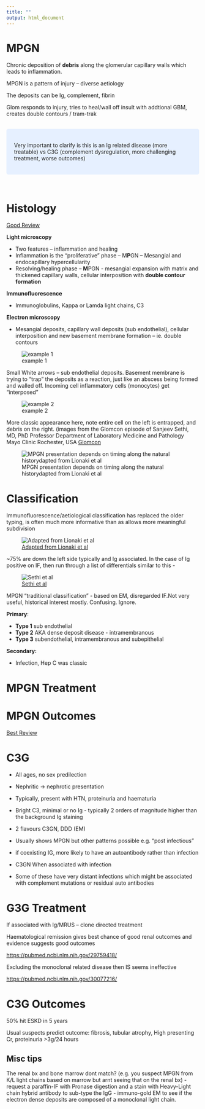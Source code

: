 ```yaml
---
title: ""
output: html_document
---
```

# MPGN

Chronic deposition of **debris** along the glomerular capillary walls which leads to inflammation.

MPGN is a pattern of injury – diverse aetiology

The deposits can be Ig, complement, fibrin

Glom responds to injury, tries to heal/wall off insult with addtional GBM, creates double contours / tram-trak

<br>
<style>
div.blue { background-color:#e6f0ff; border-radius: 5px; padding: 20px;}
</style>
<div class = "blue">
Very important to clarify is this is an Ig related disease (more treatable) vs C3G (complement dysregulation, more challenging treatment, worse outcomes)
</div>
<br>


# Histology

[Good Review](https://www.seminarsinnephrology.org/article/S0270-9295%2811%2900066-0/fulltext>)

**Light microscopy**

-   Two features – inflammation and healing
-   Inflammation is the “proliferative” phase – M**P**GN – Mesangial and endocapillary hypercellularity
-   Resolving/healing phase – **M**PGN - mesangial expansion with matrix and thickened capillary walls, cellular interposition with **double contour formation**

**Immunofluorescence**

-   Immunoglobulins, Kappa or Lamda light chains, C3

**Electron microscopy**

-   Mesangial deposits, capillary wall deposits (sub endothelial), cellular interposition and new basement membrane formation – ie. double contours

![example 1](images/MPGN_EM_1.png)

Small White arrows – sub endothelial deposits. Basement membrane is trying to “trap” the deposits as a reaction, just like an abscess being formed and walled off. Incoming cell inflammatory cells (monocytes) get “interposed”

![example 2](images/MPGN_EM_2.png)

More classic appearance here, note entire cell on the left is entrapped, and debris on the right. (images from the Glomcon episode of Sanjeev Sethi, MD, PhD Professor Department of Laboratory Medicine and Pathology Mayo Clinic Rochester, USA [Glomcon](https://www.youtube.com/watch?v=G6tvykyaF3w)

![MPGN presentation depends on timing along the natural historydapted from Lionaki et al](images/MPGN_spectrum.png)

# Classification

Immunofluorescence/aetiological classification has replaced the older typing, is often much more informative than as allows more meaningful subdivision

![[Adapted from Lionaki et al](https://onlinelibrary.wiley.com/doi/10.1111/apm.12566)](images/MPGN_classification_by_cause.jpg)

\~75% are down the left side typically and Ig associated. In the case of Ig positive on IF, then run through a list of differentials similar to this -

![[Sethi et al](https://linkinghub.elsevier.com/retrieve/pii/S0085253815553258)](images/immunoglobulin_pos_MPGN.png)

MPGN “traditional classification” - based on EM, disregarded IF.Not very useful, historical interest mostly. Confusing. Ignore.

**Primary**:

-   **Type 1** sub endothelial
-   **Type 2** AKA dense deposit disease - intramembranous
-   **Type 3** subendothelial, intramembranous and subepithelial

**Secondary:**

-   Infection, Hep C was classic


# MPGN Treatment

# MPGN Outcomes

[Best Review](https://www.nejm.org/doi/full/10.1056/nejmra1108178)

# C3G

-   All ages, no sex predilection

-   Nephritic -\> nephrotic presentation

-   Typically, present with HTN, proteinuria and haematuria

-   Bright C3, minimal or no Ig - typically 2 orders of magnitude higher than the background Ig staining

-   2 flavours C3GN, DDD (EM)

-   Usually shows MPGN but other patterns possible e.g. “post infectious”

-   if coexisting IG, more likely to have an autoantibody rather than infection

-   C3GN When associated with infection

-   Some of these have very distant infections which might be associated with complement mutations or residual auto antibodies

# G3G Treatment

If associated with Ig/MRUS – clone directed treatment

Haematological remission gives best chance of good renal outcomes and evidence suggests good outcomes

<https://pubmed.ncbi.nlm.nih.gov/29759418/>

Excluding the monoclonal related disease then IS seems ineffective

<https://pubmed.ncbi.nlm.nih.gov/30077216/>

# C3G Outcomes

50% hit ESKD in 5 years

Usual suspects predict outcome: fibrosis, tubular atrophy, High presenting Cr, proteinuria \>3g/24 hours


## Misc tips

The renal bx and bone marrow dont match? (e.g. you suspect MPGN from K/L light chains based on marrow but arnt seeing that on the renal bx) 
-   request a paraffin-IF with Pronase digestion and a stain with Heavy-Light chain hybrid antibody to sub-type the IgG
-   immuno-gold EM to see if the electron dense deposits are composed of a monoclonal light chain.



